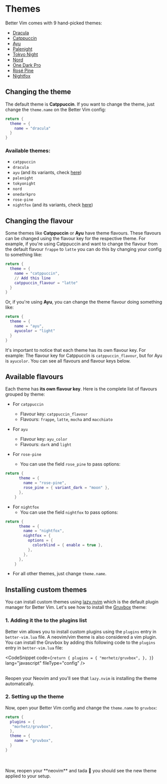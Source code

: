 # Themes

Better Vim comes with 9 hand-picked themes:

- [Dracula](https://github.com/dracula/vim)
- [Catppuccin](https://github.com/catppuccin/nvim)
- [Ayu](https://github.com/ayu-theme/ayu-vim)
- [Palenight](https://github.com/drewtempelmeyer/palenight.vim)
- [Tokyo Night](https://github.com/folke/tokyonight.nvim)
- [Nord](https://github.com/arcticicestudio/nord)
- [One Dark Pro](https://github.com/olimorris/onedarkpro.nvim)
- [Rosé Pine](https://github.com/rose-pine/neovim)
- [Nightfox](https://github.com/EdenEast/nightfox.nvim)

## Changing the theme

The default theme is **Catppuccin**. If you want to change the theme, just change the `theme.name` on the Better Vim config:

```lua better-vim.lua
return {
  theme = {
    name = "dracula"
  }
}
```
### Available themes:

- `catppuccin`
- `dracula`
- `ayu` (and its variants, check [here](https://github.com/ayu-theme/ayu-colors))
- `palenight`
- `tokyonight`
- `nord`
- `onedarkpro`
- `rose-pine`
- `nightfox` (and its variants, check [here](https://github.com/EdenEast/nightfox.nvim#nightfox-1))

## Changing the flavour

Some themes like **Catppuccin** or **Ayu** have theme flavours. These flavours can be changed using the flavour key for the respective theme. For example,
if you're using Catppuccin and want to change the flavour from the default flavour `frappe` to `latte` you can do this by changing your config to something like:

```lua better-vim.lua
return {
  theme = {
    name = "catppuccin",
    // Add this line
    catppuccin_flavour = "latte"
  }
}
```

Or, if you're using **Ayu**, you can change the theme flavour doing something like:

```lua better-vim.lua
return {
  theme = {
    name = "ayu",
    ayucolor = "light"
  }
}
```
<Note>
It's important to notice that each theme has its own <span>flavour key</span>. For example: The flavour key for Catppuccin is <code>catppuccin_flavour</code>, but for Ayu is <code>ayucolor</code>. You can see all flavours and flavour keys below.
</Note>

## Available flavours

Each theme has **its own flavour key**. Here is the complete list of flavours grouped by theme:

- For `catppuccin`

  - Flavour key: `catppuccin_flavour`
  - Flavours: `frappe`, `latte`, `mocha` and `macchiato`

- For `ayu`

  - Flavour key: `ayu_color`
  - Flavours: `dark` and `light`

- For `rose-pine`
  - You can use the field `rose_pine` to pass options:

```lua better-vim.lua
return {
      theme = {
        name = "rose-pine",
        rose_pine = { variant_dark = "moon" },
      },
    }
```

- For `nightfox`
  - You can use the field `nightfox` to pass options:

```lua better-vim.lua
return {
      theme = {
        name = "nightfox",
        nightfox = {
          options = {
            colorblind = { enable = true },
          },
        },
      },
    }
```
- For all other themes, just change `theme.name`.

## Installing custom themes

You can install custom themes using [lazy.nvim](https://github.com/folke/lazy.nvim) which is the default plugin manager for Better Vim.
Let's see how to install the [Gruvbox](https://github.com/) theme:

### 1. Adding it the to the plugins list

Better vim allows you to install custom plugins using the `plugins` entry in `better-vim.lua` file. A neovim/vim theme is also considered a vim plugin.
You can install the Gruvbox by adding this following code to the `plugins` entry in `better-vim.lua` file:

<CodeSnippet
  code={`return {
  plugins = {
    "morhetz/gruvbox",
  },
}`}
  lang="javascript"
  fileType="config"
/>
<br />
<br />

Reopen your Neovim and you'll see that `lazy.nvim` is installing the theme automatically.

### 2. Setting up the theme

Now, open your Better Vim config and change the `theme.name` to `gruvbox`:

```lua better-vim.lua
return {
  plugins = {
   "morhetz/gruvbox",
  },
  theme = {
    name = "gruvbox",
  }
}
```
<br />
<br />
Now, reopen your **neovim** and tada 🎉 you should see the new theme applied to your setup.
